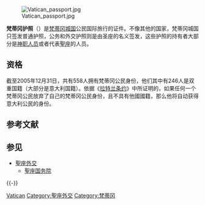 {{unreferenced|time=2010-12-31T13:54:03+00:00}}
[[File:Vatican_passport.jpg|thumb]]

'''梵蒂冈护照'''（{{lang-it|Passaporto vaticano}}）是[[梵蒂冈城国|梵蒂冈城国]]公民国际旅行的证件。不像其他的国家，梵蒂冈城国只签发普通护照，公务和外交护照则是由圣座的名义签发，这些护照的持有者大部分是[[神职人员|神职人员]]或者代表[[聖座|聖座]]的人员。

== 资格 ==
截至2005年12月31日，共有558人拥有梵蒂冈公民身份，他们其中有246人是双重国籍（大部分是意大利国籍）。依据《[[拉特兰条约|拉特兰条约]]》中所证明的，如果任何一个梵蒂冈公民放弃了自己的梵蒂冈公民身份，且不具有他國國籍，那么他将自动获得意大利公民的身份。

== 参考文献 ==
{{Reflist}}

== 参见 ==
{{Portal|天主教|梵蒂冈|国际关系}}
* [[聖座外交|聖座外交]]
** [[聖座国务院|聖座国务院]]

{{-}}
{{护照}}
{{聖座外交}}

[[Category:各國護照|Vatican]]
[[Category:聖座外交|Category:聖座外交]]
[[Category:梵蒂冈|Category:梵蒂冈]]